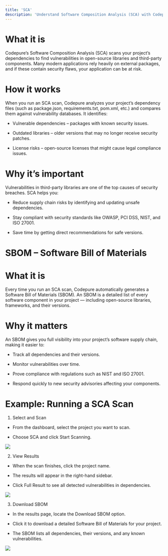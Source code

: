 ```yaml
---
title: 'SCA'
description: 'Understand Software Composition Analysis (SCA) with Codepure.'
---
```


# What it is
Codepure’s Software Composition Analysis (SCA) scans your project’s dependencies to find vulnerabilities in open-source libraries and third-party components. Many modern applications rely heavily on external packages, and if these contain security flaws, your application can be at risk.

# How it works
When you run an SCA scan, Codepure analyzes your project’s dependency files (such as package.json, requirements.txt, pom.xml, etc.) and compares them against vulnerability databases. It identifies:

* Vulnerable dependencies – packages with known security issues.

* Outdated libraries – older versions that may no longer receive security patches.

* License risks – open-source licenses that might cause legal compliance issues.

# Why it’s important
Vulnerabilities in third-party libraries are one of the top causes of security breaches. SCA helps you:

* Reduce supply chain risks by identifying and updating unsafe dependencies.

* Stay compliant with security standards like OWASP, PCI DSS, NIST, and ISO 27001.

* Save time by getting direct recommendations for safe versions.

# SBOM – Software Bill of Materials
# What it is
Every time you run an SCA scan, Codepure automatically generates a Software Bill of Materials (SBOM). An SBOM is a detailed list of every software component in your project — including open-source libraries, frameworks, and their versions.

# Why it matters
An SBOM gives you full visibility into your project’s software supply chain, making it easier to:

* Track all dependencies and their versions.

* Monitor vulnerabilities over time.

* Prove compliance with regulations such as NIST and ISO 27001.

* Respond quickly to new security advisories affecting your components.

# Example: Running a SCA Scan

1. Select and Scan

* From the dashboard, select the project you want to scan.

* Choose SCA and click Start Scanning.

<Frame>
  <img src="/assets/sca1.PNG" style={{ borderRadius: '0.5rem' }} />
</Frame>

2. View Results

* When the scan finishes, click the project name.

* The results will appear in the right-hand sidebar.

* Click Full Result to see all detected vulnerabilities in dependencies.

<Frame>
  <img src="/assets/sca2.PNG" style={{ borderRadius: '0.5rem' }} />
</Frame>

3. Download SBOM

* In the results page, locate the Download SBOM option.

* Click it to download a detailed Software Bill of Materials for your project.

* The SBOM lists all dependencies, their versions, and any known vulnerabilities.

<Frame>
  <img src="/assets/sca3.PNG" style={{ borderRadius: '0.5rem' }} />
</Frame>